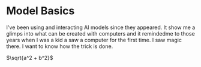 
# Model Basics

I've been using and interacting AI models since they appeared. It show me a glimps into what can be created with computers and it remindedme to those years when I was a kid a saw a computer for the first time. I saw magic there. I want to know how the trick is done.

$\sqrt{a^2 + b^2}$